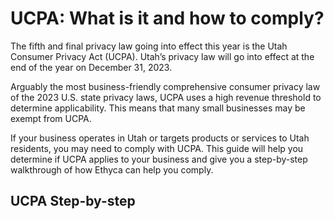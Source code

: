 
# UCPA: What is it and how to comply?

The fifth and final privacy law going into effect this year is the Utah Consumer Privacy Act (UCPA). Utah’s privacy law will go into effect at the end of the year on December 31, 2023. 

Arguably the most business-friendly comprehensive consumer privacy law of the 2023 U.S. state privacy laws, UCPA uses a high revenue threshold to determine applicability. This means that many small businesses may be exempt from UCPA.

If your business operates in Utah or targets products or services to Utah residents, you may need to comply with UCPA. This guide will help you determine if UCPA applies to your business and give you a step-by-step walkthrough of how Ethyca can help you comply.

## UCPA Step-by-step
<KeyFeatWrap>
  <KeyFeat title="What is the UCPA" link="/docs/regulations/ucpa/what_is_ucpa"  description="A brief introduction to the Colorado Privacy Act (UCPA)"/>
  <KeyFeat title="What are the requirements of the UCPA?" link="/docs/regulations/ucpa/what_reqs_ucpa"  description="A summary of the key requirements of the UCPA and considerations for how you can support them."/>
  <KeyFeat title="Additional Business Obligations of UCPA" link="/docs/regulations/ucpa/addtl_reqs_ucpa"   description="A rundown of additional requirements businesses must follow under UCPA."/>
  <KeyFeat title="UCPA Step 01: Creating a data map" link="/docs/regulations/ucpa/data_map_ucpa"   description="How to create a data map that will enable compliance for UCPA."/>
  <KeyFeat title="UCPA Step 02: Access Requests for ucpa" link="/docs/regulations/ucpa/access_requests_ucpa"   description="This guide will show you how to fulfill users' access requests for UCPA"/>
  <KeyFeat title="UCPA Step 03: Erasure Requests for ucpa" link="/docs/regulations/ucpa/erasure_ucpa"   description="This guide will show you how to fulfill users' erasure requests for UCPA"/>
  <KeyFeat title="UCPA Step 04: Portability Requests for ucpa" link="/docs/regulations/ucpa/portability_ucpa"   description="This guide will show you how to fulfill users' data portability requests for UCPA"/>
  <KeyFeat title="UCPA Step 05: Data Protection Assessments" link="/docs/regulations/ucpa/dpa_ucpa"   description="How to perform Data Protection Assessments to measure the risks of processing activities."/>
  <KeyFeat title="Summary" link="/docs/regulations/ucpa/conclusion_ucpa"   description="How Ethyca enables UCPA compliance for your business and beyond."/>
</KeyFeatWrap>